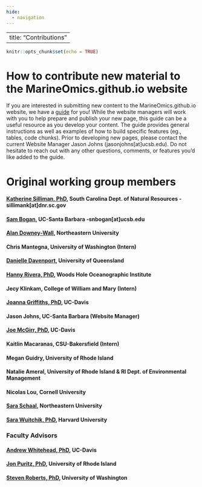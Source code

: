 ```yaml
---
hide:
  - navigation
---
```

---
title: "Contributions"
---

```r
knitr::opts_chunk$set(echo = TRUE)
```
# How to contribute new material to the MarineOmics.github.io website
If you are interested in submitting new content to the
MarineOmics.github.io website, we have a [guide](ADMIN_01_submissions_instructions.html) for you!
While the website managers will work with you to help prepare and publish your new
page, this guide can be a useful resource as you develop your content. The guide provides general instructions as well as examples of how to build specific features (eg., tables, code chunks). Prior to developing new pages, please contact the current Website Manager Jason Johns (jasonjohns[at]ucsb.edu). Do not hesitate to reach out with any other questions, comments, or features you'd like added to the guide.


# Original working group members  

#### [Katherine Silliman, PhD](https://ksilliman.weebly.com/), South Carolina Dept. of Natural Resources - sillimank[at]dnr.sc.gov {.unlisted .unnumbered}
#### [Sam Bogan](http://www.hofmannlab.com/sam-bogan.html), UC-Santa Barbara -snbogan[at]ucsb.edu {.unlisted .unnumbered}
#### [Alan Downey-Wall](https://cos.northeastern.edu/people/alan-downey-wall/), Northeastern University {.unlisted .unnumbered}
#### Chris Mantegna, University of Washington (Intern)  {.unlisted .unnumbered}
#### [Danielle Davenport](https://www.researchgate.net/profile/Danielle-Davenport-2), University of Queensland {.unlisted .unnumbered}  
#### [Hanny Rivera, PhD](https://www2.whoi.edu/staff/hrivera/), Woods Hole Oceanographic Institute  {.unlisted .unnumbered}
#### Jecy Klinkam, College of William and Mary (Intern) {.unlisted .unnumbered}
#### [Joanna Griffiths, PhD](https://joannasgriffiths.wordpress.com/), UC-Davis {.unlisted .unnumbered}
#### Jason Johns, UC-Santa Barbara (Website Manager) {.unlisted .unnumbered}
#### [Joe McGirr, PhD](https://joemcgirr.github.io/), UC-Davis {.unlisted .unnumbered}
#### Kaitlin Macaranas, CSU-Bakersfield (Intern) {.unlisted .unnumbered}
#### Megan Guidry, University of Rhode Island {.unlisted .unnumbered}
#### Natalie Ameral, University of Rhode Island & RI Dept. of Environmental Management {.unlisted .unnumbered}  
#### Nicolas Lou, Cornell University {.unlisted .unnumbered}
#### [Sara Schaal](https://schaals.wixsite.com/smschaal), Northeastern University {.unlisted .unnumbered} 
#### [Sara Wuitchik, PhD](https://sjswuitchik.weebly.com/), Harvard University {.unlisted .unnumbered}


### Faculty Advisors {.unlisted .unnumbered}
#### [Andrew Whitehead, PhD](https://whiteheadresearch.wordpress.com/), UC-Davis {.unlisted .unnumbered}
#### [Jon Puritz, PhD](https://www.marineevoeco.com/), University of Rhode Island {.unlisted .unnumbered}
#### [Steven Roberts, PhD](http://faculty.washington.edu/sr320/?page_id=10850), University of Washington {.unlisted .unnumbered}


